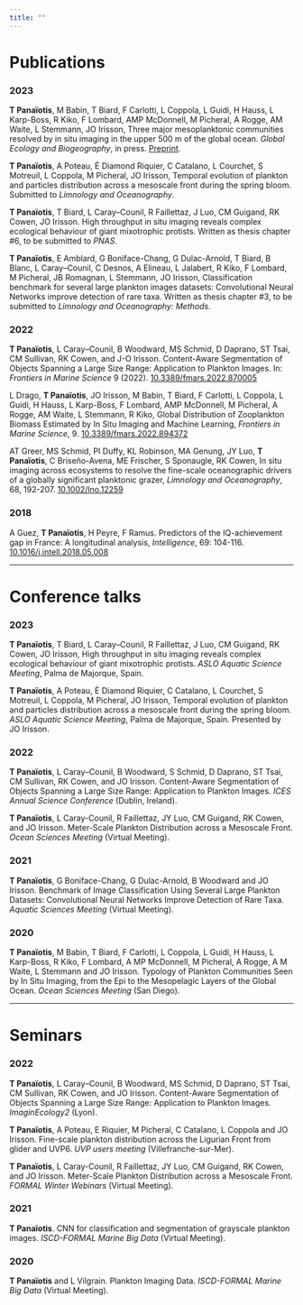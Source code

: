 ```yaml
---
title: ""
---
```


# Publications

### 2023

**T Panaïotis**, M Babin, T Biard, F Carlotti, L Coppola, L Guidi, H Hauss, L Karp-Boss, R Kiko, F Lombard, AMP McDonnell, M Picheral, A Rogge, AM Waite, L Stemmann, JO Irisson, Three major mesoplanktonic communities resolved by in situ imaging in the upper 500 m of the global ocean. *Global Ecology and Biogeography*, in press. [Preprint](posts/planktyp/main_text_hal.pdf){target="_blank"}.

**T Panaïotis**, A Poteau, É Diamond Riquier, C Catalano, L Courchet, S Motreuil, L Coppola, M Picheral, JO Irisson, Temporal evolution of plankton and particles distribution across a mesoscale front during the spring bloom. Submitted to *Limnology and Oceanography*.

**T Panaïotis**, T Biard, L Caray--Counil, R Faillettaz, J Luo, CM Guigand, RK Cowen, JO Irisson. High throughput in situ imaging reveals complex ecological behaviour of giant mixotrophic protists. Written as thesis chapter #6, to be submitted to *PNAS*.

**T Panaïotis**, E Amblard, G Boniface-Chang, G Dulac-Arnold, T Biard, B Blanc, L Caray--Counil, C Desnos, A Elineau, L Jalabert, R Kiko, F Lombard, M Picheral, JB Romagnan, L Stemmann, JO Irisson, Classification benchmark for several large plankton images datasets: Convolutional Neural Networks improve detection of rare taxa. Written as thesis chapter #3, to be submitted to *Limnology and Oceanography: Methods*.

### 2022

**T Panaïotis**, L Caray--Counil, B Woodward, MS Schmid, D Daprano, ST Tsai, CM Sullivan, RK Cowen, and J-O Irisson. Content-Aware Segmentation of Objects Spanning a Large Size Range: Application to Plankton Images. In: *Frontiers in Marine Science* 9 (2022). [10.3389/fmars.2022.870005](https://doi.org/10.3389/fmars.2022.870005)

L Drago, **T Panaïotis**, JO Irisson, M Babin, T Biard, F Carlotti, L Coppola, L Guidi, H Hauss, L Karp-Boss, F Lombard, AMP McDonnell, M Picheral, A Rogge, AM Waite, L Stemmann, R Kiko, Global Distribution of Zooplankton Biomass Estimated by In Situ Imaging and Machine Learning, *Frontiers in Marine Science*, 9. [10.3389/fmars.2022.894372](https://doi.org/10.3389/fmars.2022.894372)

AT Greer, MS Schmid, PI Duffy, KL Robinson, MA Genung, JY Luo, **T Panaïotis**, C Briseño-Avena, ME Frischer, S Sponaugle, RK Cowen, In situ imaging across ecosystems to resolve the fine-scale oceanographic drivers of a globally significant planktonic grazer, *Limnology and Oceanography*, 68, 192-207. [10.1002/lno.12259](https://doi.org/10.1002/lno.12259)

### 2018

A Guez, **T Panaïotis**, H Peyre, F Ramus. Predictors of the IQ-achievement gap in France: A longitudinal analysis, *Intelligence*, 69: 104-116. [10.1016/j.intell.2018.05.008](https://doi.org/10.1016/j.intell.2018.05.008)

------------------------------------------------------------------------

# Conference talks

### 2023

**T Panaïotis**, T Biard, L Caray--Counil, R Faillettaz, J Luo, CM Guigand, RK Cowen, JO Irisson, High throughput in situ imaging reveals complex ecological behaviour of giant mixotrophic protists. *ASLO Aquatic Science Meeting*, Palma de Majorque, Spain.

**T Panaïotis**, A Poteau, É Diamond Riquier, C Catalano, L Courchet, S Motreuil, L Coppola, M Picheral, JO Irisson, Temporal evolution of plankton and particles distribution across a mesoscale front during the spring bloom. *ASLO Aquatic Science Meeting*, Palma de Majorque, Spain. Presented by JO Irisson.

### 2022

**T Panaïotis**, L Caray--Counil, B Woodward, S Schmid, D Daprano, ST Tsai, CM Sullivan, RK Cowen, and JO Irisson. Content-Aware Segmentation of Objects Spanning a Large Size Range: Application to Plankton Images. *ICES Annual Science Conference* (Dublin, Ireland).

**T Panaïotis**, L Caray-Counil, R Faillettaz, JY Luo, CM Guigand, RK Cowen, and JO Irisson. Meter-Scale Plankton Distribution across a Mesoscale Front. *Ocean Sciences Meeting* (Virtual Meeting).

### 2021

**T Panaïotis**, G Boniface-Chang, G Dulac-Arnold, B Woodward and JO Irisson. Benchmark of Image Classification Using Several Large Plankton Datasets: Convolutional Neural Networks Improve Detection of Rare Taxa. *Aquatic Sciences Meeting* (Virtual Meeting).

### 2020

**T Panaïotis**, M Babin, T Biard, F Carlotti, L Coppola, L Guidi, H Hauss, L Karp-Boss, R Kiko, F Lombard, A MP McDonnell, M Picheral, A Rogge, A M Waite, L Stemmann and JO Irisson. Typology of Plankton Communities Seen by In Situ Imaging, from the Epi to the Mesopelagic Layers of the Global Ocean. *Ocean Sciences Meeting* (San Diego).

------------------------------------------------------------------------

# Seminars

### 2022

**T Panaïotis**, L Caray--Counil, B Woodward, MS Schmid, D Daprano, ST Tsai, CM Sullivan, RK Cowen, and JO Irisson. Content-Aware Segmentation of Objects Spanning a Large Size Range: Application to Plankton Images. *ImaginEcology2* (Lyon).

**T Panaïotis**, A Poteau, E Riquier, M Picheral, C Catalano, L Coppola and JO Irisson. Fine-scale plankton distribution across the Ligurian Front from glider and UVP6. *UVP users meeting* (Villefranche-sur-Mer).

**T Panaïotis**, L Caray-Counil, R Faillettaz, JY Luo, CM Guigand, RK Cowen, and JO Irisson. Meter-Scale Plankton Distribution across a Mesoscale Front. *FORMAL Winter Webinars* (Virtual Meeting).

### 2021

**T Panaïotis**. CNN for classification and segmentation of grayscale plankton images. *ISCD-FORMAL Marine Big Data* (Virtual Meeting).

### 2020

**T Panaïotis** and L Vilgrain. Plankton Imaging Data. *ISCD-FORMAL Marine Big Data* (Virtual Meeting).
